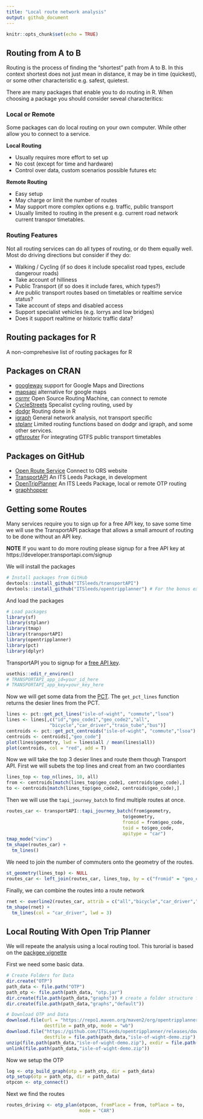 ```yaml
---
title: "Local route network analysis"
output: github_document
---
```


```r
knitr::opts_chunk$set(echo = TRUE)
```

## Routing from A to B

Routing is the process of finding the "shortest" path from A to B. In this context shortest does not just mean in distance, it may be in time (quickest), or some other characteristic e.g. safest, quietest. 

There are many packages that enable you to do routing in R. When choosing a package you should consider seveal characteritics:

### Local or Remote

Some packages can do local routing on your own computer. While other allow you to connect to a service.

**Local Routing**

* Usually requires more effort to set up
* No cost (except for time and hardware)
* Control over data, custom scenarios possible futures etc

**Remote Routing**

* Easy setup
* May charge or limit the number of routes
* May support more complex options e.g. traffic, public transport
* Usually limited to routing in the present e.g. current road network current transpor timetables.

### Routing Features

Not all routing services can do all types of routing, or do them equally well. Most do driving directions but consider if they do:

* Walking / Cycling (if so does it include specalist road types, exclude dangerour roads)
* Take account of hilliness
* Public Transport (if so does it include fares, which types?)
* Are public transport routes based on timetables or realtime service status?
* Take account of steps and disabled access
* Support specialist vehicles (e.g. lorrys and low bridges)
* Does it support realtime or historic traffic data?

## Routing packages for R

A non-comprehesive list of routing packages for R

## Packages on CRAN

* [googleway](https://cran.r-project.org/web/packages/googleway/) support for Google Maps and Directions
* [mapsapi](https://cran.rstudio.com/web/packages/mapsapi/) alternative for google maps
* [osrmr](https://cran.r-project.org/web/packages/osrmr/) Open Source Routing Machine, can connect to remote 
* [CycleStreets](https://cran.r-project.org/web/packages/cyclestreets) Specalist cycling routing, used by 
* [dodgr](https://cran.r-project.org/web/packages/dodgr) Routing done in R
* [igraph](https://cran.r-project.org/web/packages/igraph) General network analysis, not transport specific
* [stplanr](https://cran.r-project.org/web/packages/stplanr) Limited routing functions based on dodgr and igraph, and some other services.
* [gtfsrouter](https://cran.r-project.org/web/packages/gtfsrouter/index.html) For integrating GTFS public transport timetables

## Packages on GitHub

* [Open Route Service](https://giscience.github.io/openrouteservice-r/) Connect to ORS website
* [TransportAPI](https://github.com/mem48/transportAPI) An ITS Leeds Package, in development
* [OpenTripPlanner](https://github.com/ITSLeeds/opentripplanner) An ITS Leeds Package, local or remote OTP routing
* [graphhopper](https://github.com/graphhopper/directions-api-clients/tree/master/r)


## Getting some Routes

Many services require you to sign up for a free API key, to save some time we will use the TransportAPI package that allows a small amount of routing to be done without an API key.

**NOTE** If you want to do more routing please signup for a free API key at https://developer.transportapi.com/signup 

We will install the packages

```r
# Install packages from GitHub
devtools::install_github("ITSleeds/transportAPI")
devtools::install_github("ITSleeds/opentripplanner") # For the bonus exercises
```

And load the packages

```r
# Load packages
library(sf)
library(stplanr)
library(tmap)
library(transportAPI)
library(opentripplanner)
library(pct)
library(dplyr)
```

TransportAPI you to signup for a [free API key](https://developer.transportapi.com/signup). 

```r
usethis::edit_r_environ()
# TRANSPORTAPI_app_id=your_id_here
# TRANSPORTAPI_app_key=your_key_here
```

Now we will get some data from the [PCT](http://www.pct.bike). The `get_pct_lines` function returns the desier lines from the PCT.

```r
lines <- pct::get_pct_lines("isle-of-wight", "commute","lsoa")
lines <- lines[,c("id","geo_code1","geo_code2","all",
                "bicycle","car_driver","train_tube","bus")]
centroids <- pct::get_pct_centroids("isle-of-wight", "commute","lsoa")
centroids <- centroids[,"geo_code"]
plot(lines$geometry, lwd = lines$all / mean(lines$all))
plot(centroids, col = "red", add = T)
```

Now we will take the top 3 desier lines and route them though Transport API. First we will subets the top lines and creat from an two coordiantes

```r
lines_top <- top_n(lines, 10, all)
from <- centroids[match(lines_top$geo_code1, centroids$geo_code),]
to <- centroids[match(lines_top$geo_code2, centroids$geo_code),]
```

Then we will use the `tapi_journey_batch` to find multiple routes at once.

```r
routes_car <- transportAPI::tapi_journey_batch(from$geometry,
                                           to$geometry, 
                                           fromid = from$geo_code,
                                           toid = to$geo_code,
                                           apitype = "car")
tmap_mode("view")
tm_shape(routes_car) +
  tm_lines()
```

We need to join the number of commuters onto the geometry of the routes.

```r
st_geometry(lines_top) <- NULL
routes_car <- left_join(routes_car, lines_top, by = c("fromid" = "geo_code1", "toid" = "geo_code2"))
```

Finally, we can combine the routes into a route network

```r
rnet <- overline2(routes_car, attrib = c("all","bicycle","car_driver","train_tube","bus"))
tm_shape(rnet) +
  tm_lines(col = "car_driver", lwd = 3)
```


## Local Routing With Open Trip Planner

We will repeate the analysis using a local routing tool. This turorial is based on the [packgee vignette](https://itsleeds.github.io/opentripplanner/articles/opentripplanner.html)

First we need some basic data.

```r
# Create Folders for Data
dir.create("OTP")
path_data <- file.path("OTP")
path_otp <- file.path(path_data, "otp.jar")
dir.create(file.path(path_data,"graphs")) # create a folder structure for the data
dir.create(file.path(path_data,"graphs","default"))

# Download OTP and Data
download.file(url = "https://repo1.maven.org/maven2/org/opentripplanner/otp/1.3.0/otp-1.3.0-shaded.jar", 
              destfile = path_otp, mode = "wb")
download.file("https://github.com/ITSLeeds/opentripplanner/releases/download/0.1/isle-of-wight-demo.zip", 
              destfile = file.path(path_data,"isle-of-wight-demo.zip") , mode="wb")
unzip(file.path(path_data,"isle-of-wight-demo.zip"), exdir = file.path(path_data,"graphs","default"))
unlink(file.path(path_data,"isle-of-wight-demo.zip"))
```

Now we setup the OTP

```r
log <- otp_build_graph(otp = path_otp, dir = path_data) 
otp_setup(otp = path_otp, dir = path_data)
otpcon <- otp_connect()
```

Next we find the routes

```r
routes_driving <- otp_plan(otpcon, fromPlace = from, toPlace = to,
                           mode = "CAR")
```


